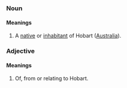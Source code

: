 ===Noun===
====Meanings====
#A [[native]] or [[inhabitant]] of Hobart ([[Australia]]).

===Adjective===
====Meanings====
#Of, from or relating to Hobart.